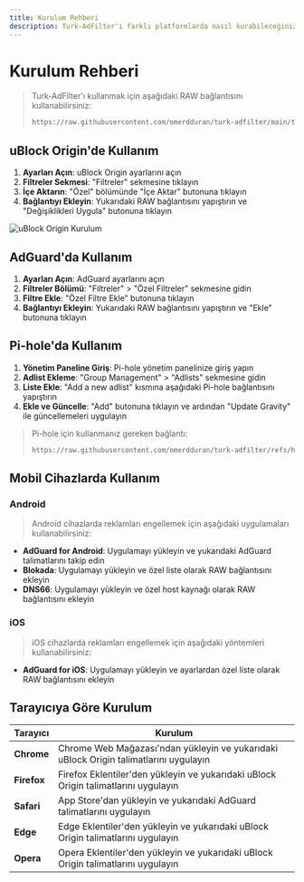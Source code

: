 ```yaml
---
title: Kurulum Rehberi
description: Turk-AdFilter'ı farklı platformlarda nasıl kurabileceğinizi öğrenin
---
```


# Kurulum Rehberi

> Turk-AdFilter'ı kullanmak için aşağıdaki RAW bağlantısını kullanabilirsiniz:
> 
> ```bash
> https://raw.githubusercontent.com/omerdduran/turk-adfilter/main/turk-adfilter.txt
> ```

## uBlock Origin'de Kullanım

1. **Ayarları Açın**: uBlock Origin ayarlarını açın
2. **Filtreler Sekmesi**: "Filtreler" sekmesine tıklayın
3. **İçe Aktarın**: "Özel" bölümünde "İçe Aktar" butonuna tıklayın
4. **Bağlantıyı Ekleyin**: Yukarıdaki RAW bağlantısını yapıştırın ve "Değişiklikleri Uygula" butonuna tıklayın

![uBlock Origin Kurulum](/assets/ublock-kurulum.png)

## AdGuard'da Kullanım

1. **Ayarları Açın**: AdGuard ayarlarını açın
2. **Filtreler Bölümü**: "Filtreler" > "Özel Filtreler" sekmesine gidin
3. **Filtre Ekle**: "Özel Filtre Ekle" butonuna tıklayın
4. **Bağlantıyı Ekleyin**: Yukarıdaki RAW bağlantısını yapıştırın ve "Ekle" butonuna tıklayın

## Pi-hole'da Kullanım

1. **Yönetim Paneline Giriş**: Pi-hole yönetim panelinize giriş yapın
2. **Adlist Ekleme**: "Group Management" > "Adlists" sekmesine gidin
3. **Liste Ekle**: "Add a new adlist" kısmına aşağıdaki Pi-hole bağlantısını yapıştırın
4. **Ekle ve Güncelle**: "Add" butonuna tıklayın ve ardından "Update Gravity" ile güncellemeleri uygulayın

> Pi-hole için kullanmanız gereken bağlantı:
> 
> ```bash
> https://raw.githubusercontent.com/omerdduran/turk-adfilter/refs/heads/main/hosts.txt
> ```

## Mobil Cihazlarda Kullanım

### Android

> Android cihazlarda reklamları engellemek için aşağıdaki uygulamaları kullanabilirsiniz:

- **AdGuard for Android**: Uygulamayı yükleyin ve yukarıdaki AdGuard talimatlarını takip edin
- **Blokada**: Uygulamayı yükleyin ve özel liste olarak RAW bağlantısını ekleyin
- **DNS66**: Uygulamayı yükleyin ve özel host kaynağı olarak RAW bağlantısını ekleyin

### iOS

> iOS cihazlarda reklamları engellemek için aşağıdaki yöntemleri kullanabilirsiniz:

- **AdGuard for iOS**: Uygulamayı yükleyin ve ayarlardan özel liste olarak RAW bağlantısını ekleyin

## Tarayıcıya Göre Kurulum

| Tarayıcı | Kurulum |
|----------|---------|
| **Chrome** | Chrome Web Mağazası'ndan yükleyin ve yukarıdaki uBlock Origin talimatlarını uygulayın |
| **Firefox** | Firefox Eklentiler'den yükleyin ve yukarıdaki uBlock Origin talimatlarını uygulayın |
| **Safari** | App Store'dan yükleyin ve yukarıdaki AdGuard talimatlarını uygulayın |
| **Edge** | Edge Eklentiler'den yükleyin ve yukarıdaki uBlock Origin talimatlarını uygulayın |
| **Opera** | Opera Eklentiler'den yükleyin ve yukarıdaki uBlock Origin talimatlarını uygulayın |
